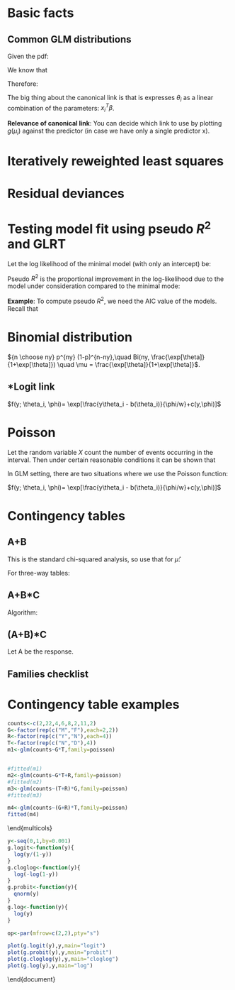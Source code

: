 # Basic facts



## Common GLM distributions

\begin{figure}[!htbp]
\includegraphics{GLMdistributions.pdf}
\end{figure}

Given the pdf:

\begin{equation}
f(y; \theta_i, \phi)= \exp[\frac{y\theta_i - b(\theta_i)}{\phi/w}+c(y,\phi)]
\end{equation}

We know that 

\begin{equation}
E(Y_i)=\mu_i = h(x_i^T \beta) = b'(\theta)
\end{equation}


Therefore:

\begin{equation}
x_i^T \beta =  h^{-1}(b'(\theta)) = \explain{g}{\hbox{canonical link}}b'(\theta)
\end{equation}


\begin{tabular}{|l|l|l|}
\hline
Distribution & $h(x_i^T \beta)=\mu_i$ & $g(\mu_i)=\theta_i$\\
\hline
Binomial & $\frac{\exp[\theta_i]}{1+\exp[\theta_i]}$ & $\log \frac{y}{1-y}$ \\
logit link & & \\
\hline
Normal & $\theta$ & $g=h$ \\
identity & & \\
\hline
Poisson & $\exp[\theta]$ & $\log[\mu]$ \\
log & & \\
\hline
Gamma & $-\frac{1}{\theta}$ & $-\frac{1}{\mu_i}$\\
inverse & & \\
\hline
Cloglog & $1-\exp[-\exp[\theta_i]]$ & $\log(-\log(1-\mu_i))$\\
cloglog & & \\
\hline
Probit & $\Phi(\theta)$ & 
$\Phi^{-1}(\theta)$ (qnorm)\\
probit & & \\
\hline
\end{tabular}

\medskip
The big thing about the canonical link is that is expresses $\theta_i$ as a linear combination of the parameters: $x_i^T \beta$.

**Relevance of canonical link**: You can decide which link to use by plotting $g(\mu_i)$ against the predictor (in case we have only a single predictor x).



# Iteratively reweighted least squares


\begin{enumerate}
\item Specify an **initial vector of parameters**: $b^{(m)}= (\beta_0,\dots,\beta_p)^T$, where initially $m=1$:



```r
load("data/MAS473.RData")
```


```r
## eta=xbeta:
eta.i<- -60+35*beetle$conc
```



\item **Specify a weight matrix W** that depends on current parameter estimates:

Given (proof on p.\  83-84):

\begin{equation}
  w_{ii} =\frac{n_i \exp[\eta_i]}{(1+\exp[\eta_i])^2}
\end{equation}

we can compute W:

```r
n.i <- beetle$number
w.ii.fn<-function(n.i,eta.i){
  (n.i*exp(eta.i))/(1+exp(eta.i))^2
}
w.iis<-w.ii.fn(n.i,eta.i)
##weights matrix:
W<-diag(as.vector(w.iis))
```

\item
**Specify a vector z** that depends on the current parameter estimates and response values:

\begin{equation}
z_i = \eta_i + \frac{y_i - \mu_i}{\mu_i (1-\mu_i)} 
\quad \mu_i = \frac{exp[\eta_i]}{1+exp[\eta_i]}
\end{equation}

```r
mu.i<-exp(eta.i)/(1+exp(eta.i))
z.i<-eta.i + ((beetle$propn.dead-mu.i))/
              (mu.i*(1-mu.i))
```


\item
Compute new estimate of parameters: $b^{(m+1)}=(X^T W X)^{-1} X^T W z$:




```r
##The design matrix:
col1<-c(rep(1,8))
X<-as.matrix(cbind(col1,beetle$conc))
## update coefs:
eta.i<-solve(t(X)%*%W%*%X)%*%
               t(X)%*%W%*%z.i
```

Stop at convergence. 
\end{enumerate}


# Residual deviances

\begin{enumerate}
\item Normal: $\sum (y_i - \hat{\mu}_i)^2$
\item Poisson: $2\sum y_i 
\log(\frac{y_i}{\hat{\mu}_i}) - (y_i - \hat{\mu}_i$
\item Binomial: 

\begin{equation*}
-2 \sum_i n_i [y_i\log(\frac{ \hat{\mu}_i}{y_i})+ (1-y_i)\log(\frac{1-\hat{\mu}_i}{1-y_i})]
\end{equation*}


\item Gamma: $-2\sum \log(\frac{ y_i}{\hat{\mu}_i}) - \frac{ y_i-\hat{\mu}_i}{\hat{\mu}_i}$
\end{enumerate}

# Testing model fit using pseudo $R^2$ and GLRT

Let the log likelihood of the minimal model (with only an intercept) be:

\begin{equation}
l(\tilde{\mu}, \phi; y)
\end{equation}

Pseudo $R^2$ is the proportional improvement in the log-likelihood due to the model under consideration compared to the minimal mode:

\begin{equation}
\frac{l(\tilde{\mu}, \phi; y)-l(\hat{\mu}, \phi; y)}{l(\tilde{\mu}, \phi; y)}
\end{equation}

**Example**:
To compute pseudo $R^2$, we need the AIC value of the models. Recall that 

\begin{equation}
AIC=-2l + 2p \Leftrightarrow l = p - \frac{1}{2}AIC
\end{equation}


# Binomial distribution

${n \choose ny} p^{ny} (1-p)^{n-ny},\quad Bi(ny, \frac{\exp[\theta]}{1+\exp[\theta]}) \quad \mu = \frac{\exp[\theta]}{1+\exp[\theta]}$.

## *Logit link

$f(y; \theta_i, \phi)= \exp[\frac{y\theta_i - b(\theta_i)}{\phi/w}+c(y,\phi)]$

\begin{enumerate}
\item $b(\theta)=\log (1+\exp[\theta])$
\begin{enumerate}
\item $b'(\theta)=\mu = \frac{\exp[\theta]}{1+\exp[\theta]}$
\item $b''(\theta)=\mu(1-\mu)$
\end{enumerate}
\item $c(y,\phi)=\log {n \choose ny}$ and $\phi=1, w=n$.
\item The model: $\log[\frac{\mu}{1-\mu}]=\beta_0 + \beta_1x= \eta$, $h(\eta)=\mu\Leftrightarrow \mu = \frac{\exp[\theta]}{1+\exp[\theta]}$ and $g(\mu)=\eta \Leftrightarrow \log[\frac{\mu}{1-\mu}]=\eta$.
\item Mean and Variance: $E(Y)=\mu$, $Var(Y)=b''(\theta)a(\phi)=\frac{\phi}{w} V(\mu)$, where $V(\mu)=\mu(1-\mu)$.
\item Residual deviance:

**Maximal model**: $\mu_i^\diamond=y_i$. 
Recall that:
\begin{equation}
\begin{split}
\ell=& \log f_i(y;\theta_i, \phi)\\
=&  \log \exp [ w_i \frac{y\theta_i - b(\theta_i)}{\phi} + c(y,\phi) ]\\
=& w_i \frac{y\theta_i - b(\theta_i)}{\phi} + c(y,\phi)\\
\end{split}
\end{equation}

For the maximal model:

\begin{equation}
\begin{split}
\ell(y;\theta_i^\diamond, \phi)=& w_i \frac{y\theta_i^\diamond - b(\theta_i^\diamond)}{\phi} + c(y,\phi)\\
\end{split}
\end{equation}

For the model under consideration:

\begin{equation}
\begin{split}
\ell(y;\hat{\theta}_i, \phi)=& w_i \frac{y\hat{\theta}_i - b(\hat{\theta}_i)}{\phi} + c(y,\phi)\\
\end{split}
\end{equation}

Then, scaled deviance for a model $\mu_i = h(x_i^T \beta)$ is defined as:

\small
\begin{equation}
\begin{split}
S(y,\hat{\mu}) =& 
-2 [\ell(\hat{\mu},\phi,y) -  \ell(\hat{\mu}^{\diamond},\phi,y) ]\\
&= 2\sum_i[\frac{w_i}{\phi}[y (\theta_i^\diamond-\hat{\theta}_i)] - b(\theta_i^\diamond) + b(\hat{\theta}_i)  ]\\
\end{split}
\end{equation}

\normalsize
Note that $\phi S(y,\hat{\mu})$ depends only on the data (including $w_i$). This is called residual deviance or deviance.

\begin{equation}
D(y,\hat{\mu})= \phi S(y,\hat{\mu}) = 
2\sum_i w_i[y (\theta_i^\diamond-\hat{\theta}_i) - b(\theta_i^\diamond) + b(\hat{\theta}_i)  ]
\end{equation}

Asymptotically, $S(y,\hat{\mu})$ has a $\chi^2_{n-p}$ distribution. 
\item Pearson residuals:

These are approx.\ $N(0,1)$.

\begin{equation}
\begin{split}
  e_{P,i}=& \sqrt{w_i}\frac{y_i - \hat{\mu}_i}{\sqrt{V(\hat{\mu}_i)}} \\
  =& \frac{y_i - \hat{\mu}_i}{\sqrt{V(\hat{\mu}_i)/w_i}}= \frac{y_i - \hat{\mu}_i}{
  \sqrt{Var(Y_i)/\phi}}
\end{split}  
\end{equation}

\begin{enumerate}
\item Pearson chi-sq statistic: 
\begin{equation}
X^2 = \sum e^2_{P,i}   
\end{equation}

This is asymptotically equivalent to the deviance (D) for a model.
\end{enumerate}
\item Deviance residuals
For the binomial distribution: Deviance $D=\sum d_i$, where:

\begin{equation}
d_i = -2 \times n_i [ y_i \log(\frac{\hat{\mu}_i}{y_i}) + (1-y_i) \log (\frac{1-\hat{\mu}_i}{1-y_i}) ]  
\end{equation}

The $i$-th deviance residual is:

\begin{equation}
	e_{D,i}= sgn(y_i-\hat{\mu}_i) \times \sqrt{d_i}
\end{equation}

Note that $\sum e_{D,i} = D$.

\item Log odds and odds ratio
\begin{enumerate}
\item
log odds: $\lambda=\log[\frac{\mu}{1-\mu}]$. 

\begin{equation}
\begin{split}
Var(\log \lambda) =& \frac{1}{n\mu}+\frac{1}{n(1-\mu)}\\
est.\ Var(\log \hat{\lambda})=& \frac{1}{s}+\frac{1}{n-s}\\
\end{split}
\end{equation}

**Example**: Beetle dataset.

```r
head(beetle)
fm1<-glm(propn.dead~conc,
         binomial(logit),
         weights=number,
         data=beetle)
#summary(first.beetle.glm)

## compute log odds of death for 
## concentration 1.7552:
x<-as.matrix(c(1, 1.7552))
#log odds:
(log.odds<-t(x)%*%coef(fm1))

### compute CI for log odds:
## Get vcov matrix:
(vcovmat<-vcov(fm1))
## x^T VCOV x:
(var.log.odds<-t(x)%*%vcovmat%*%x)
##lower
#log.odds-1.96*sqrt(var.log.odds)
##upper
#log.odds+1.96*sqrt(var.log.odds)

## variance of log odds using 
## formula, does not match up
## because it's based only 
## one data point:
(1/18) + (1/(62-18))
```

\item
**Odds ratio**: 
Given: 

\begin{equation}
\frac{p(Y_i=1)}{1-p(Y_i=1)} = \frac{\mu_i}{1-\mu_i}
\end{equation}

\noindent
taking logs:

\begin{equation}
\log\frac{\mu_i}{1-\mu_i}= \alpha + \beta x_i
\end{equation}


Therefore the odds of Y=1 are:

\begin{equation}
\frac{p(Y_i=1)}{1-p(Y_i=1)} = \exp[ \alpha + \beta x_i]
\end{equation}



\end{enumerate}

**Computing odds ratios by hand**:

Odds= no.\ successes / no.\ failures

**Odds ratio**:

Odds(Vaccine group gets Flu) / Odds(Control group gets Flu)

\begin{tabular}{c|cc|c}
 & A1 & A2 & Totals\\
 \hline
B1 & w & x&  w+x\\
B2 & y & z  & y+z \\
\hline
 & w+y  & x+z & \\
\hline
\end{tabular}

**Odds ratio (OR)**: 

\begin{equation}
\frac{w/x}{y/z}
\end{equation}

**CIs for log(OR)**: 

\begin{equation}
\log(OR) \pm 1.96 \times se(\log(OR))
\end{equation}

where

\begin{equation}
 se(\log(OR)) = \sqrt{\frac{1}{w}+\frac{1}{x}+\frac{1}{y}+\frac{1}{z}}
\end{equation}

To get CIs at odds scale just take exponents.

\item Over-dispersion: 



\begin{equation}
\hat{\phi}= \frac{D}{n-p}\approx X^2/(n-p)
\end{equation}

In binomial data,
if observations $Y_i$ have variance greater than that expected from the binomial theorem, then you need to adjust the variance estimate. If the deviance D is greater than N-p (as expected from the fact that it has an approximate chi-squared deviation and the expectation of a chi-sq distributed random variable is N-p; I think), we should suspect that we have an overdispersion problem. Also, correlated binary responses also lead to overdispersion.

Here, we assume that $Var(Y_i)=\phi \frac{\mu_i(1-\mu_i)}{n_i}$.

Once the dispersion parameter (e.g., 3.6185, in an example in lecture notes) has been estimated, we adjust the variance:

\begin{equation*}
Var(Y_i)=\phi \frac{\mu_i(1-\mu_i)}{n_i}=3.6185 \frac{\mu_i(1-\mu_i)}{n_i}
\end{equation*}

I.e., standard errors for the coefficients in the quasibinomial are the result of multiplying the regular SE with the square root of the dispersion parameter estimated.


\end{enumerate}

# Poisson

Let the random variable $X$ count the number of events occurring in the interval. Then under certain reasonable conditions it can be shown that

  \begin{equation}
  f_{X}(x)=\mathbb{P}(X=x)=\mathrm{e}^{-\mu}\frac{\mu^{x}}{x!},\quad x=0,1,2,\ldots
	\end{equation}


In GLM setting, there are two situations where we use the Poisson function:

\begin{enumerate}
\item **Poisson regression**: The events depend on varying amounts of exposure. Predictors can be categorical or continuous.
\item **Log-linear models**: Exposure is constant. Predictors are usually categorical. 
\end{enumerate}

$f(y; \theta_i, \phi)= \exp[\frac{y\theta_i - b(\theta_i)}{\phi/w}+c(y,\phi)]$

\begin{enumerate}
\item $b(\theta)=\exp[\theta]$
\begin{enumerate}
\item $b'(\theta)=\mu = \exp[\theta]$
\item $b''(\theta)=\exp[\theta]$
\end{enumerate}
\item $c(y,\phi)=-\log y!$ and $\phi=1, w=n$.
\item The model: $\log \mu = \beta_0 + \beta_1x=\eta$, $h(\eta)=\mu 
\Leftrightarrow \mu = \exp[\eta]$ and $g(\mu) = \eta \Leftrightarrow 
\log \mu = \eta$.
\item Mean and Variance: $E(Y)=\mu$, $Var(Y)=b''(\theta)a(\phi)=\frac{\phi}{w} V(\mu)$, where $V(\mu)=\mu$.

If $Y_i$ are independent RVs, each denoting the number of events observed from exposure $n_i$ (example: numbers of smoking doctors in each age group). 

**Offset**: Let $E(Y_i)= \mu_i = n_i \theta_i$. Here, $Y_{-i}$ is a count, and $\theta_i$ a function of the predictors $X\beta$: $\theta_i = \exp[x_i^t \beta]$.

Therefore, the GLM is:

\begin{equation}
E(Y_i)= \mu_i = n_i  \exp[x_i^t \beta] \quad Y_i \sim Po(\mu_i)
\end{equation}

The link function is:

\begin{equation}
\log \mu_i = \log n_i + x_i^t \beta
\end{equation}

\noindent
where
$\log n_i$: offset. 

**Fitted values**:
$\hat{Y}_i=\hat{\mu}_i = n_i \exp[x_iT\beta]=e_i$, where $e_i$ refers to **expected value** for $i$.

Since $Var(Y_i)=\mu$, $SE(Y_i)=\sqrt{e_i}$.

\begin{enumerate}
\item
**Pearson residuals**: $r_i=\frac{o_i-e_i}{\sqrt{e_i}}$.
\item
**Chi-squared statistic and $r_i$**: $X^2=\sum r_i^2 = \sum \frac{(o_i-e_i)^2}{e_i}$. 
\item
**Deviance**: $D=2\sum[o_i \log(o_i/e_i)-(o_i-e_i)]
$; note that ``for most models'' $\sum o_i=\sum e_i$, so the last two terms cancel out.
\item
**Deviance residuals**: $d_i = sign(o_i-e_i)\sqrt{2o_i \log(o_i/e_i)-(o_i-e_i)} \rightarrow D=\sum d_i^2$.
\item
**Likelihood ratio chi-sq statistic**: $2[l_{current}-l_{min}]$.
\item
**Pseudo $R^2$**: $\frac{l_{min}-l_{current}}{l_{min}}$.
\item
**Rate ratio**: $\exp[\beta_i]$. Shows, for example, that the risk of coronary death (example below) is $\exp[\beta_i]$ times higher for smokers vs non-smokers, controlling for other factors.
\end{enumerate}
\end{enumerate}

# Contingency tables

## A+B

This is the standard chi-squared analysis, so use that for $\hat{\mu}$:

\begin{equation}
\hat{\mu}=e_{jk}=(y_{j\cdot}y_{\cdot k})/n \quad (row\times col)/total
\end{equation}

\begin{equation}
X^2 = \sum_{jk}\frac{(y_{jk}-e_{jk})^2}{e_{jk}} \quad \chi^2_{(J-1)(K-1)}
\end{equation}

For three-way tables:

\begin{enumerate}
\item Ignore C, compute sums for A, B levels, make a two-way table.
\item Compute fitted values for the above two-way table and then partition the values equally to the two levels of C.
\end{enumerate}

## A+B*C

Algorithm: 
\begin{enumerate}
\item Ignore A, compute sums of 
\begin{verbatim}
B1            B2 
  C1            C1   
  C2            C2
\end{verbatim}
\item Then compute A sums: A1, A2.
\item Use probability p=A1/(A1+A2) and 1-p to multiply with sums of step 1 to get fitted values.
\end{enumerate}

## (A+B)*C

Let A be the response.

\begin{enumerate}
\item 
For each level of C, find the proportions of B regardless of A. 
\item Then multiply the proportions by the row sums of the A levels. 
\end{enumerate}

## Families checklist

\begin{enumerate}
\item
The **gaussian family**: identity, log and inverse.
\item
The **binomial family**: logit, probit, cauchit (Cauchy CDFs) log and cloglog (complementary log-log).
\item
The **Gamma family**: inverse, identity and log.
\item
The **Poisson family**: log, identity, and sqrt.
\item
The **inverse.gaussian** family: 1/mu\^2, inverse, identity and log.
\item
The **quasi family**: logit, probit, cloglog, identity, inverse, log, 1/mu\^2 and sqrt, and the function power can be used to create a power link function.
\end{enumerate}

\begin{verbatim}
binomial(link = "logit")
gaussian(link = "identity")
Gamma(link = "inverse")
inverse.gaussian(link = "1/mu^2")
poisson(link = "log")
## the overdispersion models:
quasi(link = "identity", variance = "constant")
## or variance = "mu"
quasibinomial(link = "logit")
quasipoisson(link = "log")
\end{verbatim}

# Contingency table examples

\begin{verbatim}
           M           F
       N     D      N     D
Y      2     22     4     6      
N      8      2    11     2
\end{verbatim}

```r
counts<-c(2,22,4,6,8,2,11,2)
G<-factor(rep(c("M","F"),each=2,2))
R<-factor(rep(c("Y","N"),each=4))
T<-factor(rep(c("N","D"),4))
m1<-glm(counts~G*T,family=poisson)


#fitted(m1)
m2<-glm(counts~G*T+R,family=poisson)
#fitted(m2)
m3<-glm(counts~(T+R)*G,family=poisson)
#fitted(m3)

m4<-glm(counts~(G+R)*T,family=poisson)
fitted(m4)
```

\end{multicols}

\includegraphics{glmdistributions}

```r
y<-seq(0,1,by=0.001)
g.logit<-function(y){
  log(y/(1-y))
}
g.cloglog<-function(y){
  log(-log(1-y))
}
g.probit<-function(y){
  qnorm(y)
}
g.log<-function(y){
  log(y)
}
```

```r
op<-par(mfrow=c(2,2),pty="s")

plot(g.logit(y),y,main="logit")
plot(g.probit(y),y,main="probit")
plot(g.cloglog(y),y,main="cloglog")
plot(g.log(y),y,main="log")
```




\end{document}

